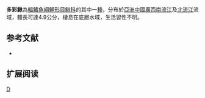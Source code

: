 {{Speciesbox 
| taxon = Cobitis multimaculata
| status = NE
| status_system = IUCN3.1
| authority =  Chen & Chen, 2011
| synonyms = 
}}
'''多彩鰍'''為[[輻鰭魚綱|輻鰭魚綱]][[鯉形目|鯉形目]][[鰍科|鰍科]]的其中一[[種|種]]，分布於[[亞洲|亞洲]][[中國|中國]][[廣西|廣西]][[南流江|南流江]]及[[北流江|北流江]]流域，體長可達4.9公分，棲息在底層水域，生活習性不明。

==参考文献==
{{refbegin}}
*{{FishBase_species|genus=Cobitis|species=multimaculata|year=2014|month=2}}
{{refend}}

== 扩展阅读 ==
{{refbegin}}
{{wikispecies-inline|Cobitis multimaculata|多彩鰍}}
{{refend}}
{{Taxonbar|from=Q921509}}

[[Category:花鳅属|D]]


{{魚類小作品}}